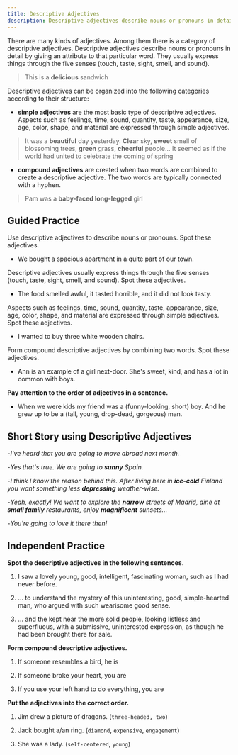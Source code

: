 ```yaml
---
title: Descriptive Adjectives
description: Descriptive adjectives describe nouns or pronouns in detail by giving an attribute to that particular word. They usually express things through the five senses (touch, taste, sight, smell, and sound)
---
```


There are many kinds of adjectives. Among them there is a category of descriptive adjectives. Descriptive adjectives describe nouns or pronouns in detail by giving an attribute to that particular word. They usually express things through the five senses (touch, taste, sight, smell, and sound).

> This is a **delicious** sandwich

Descriptive adjectives can be organized into the following categories according to their structure:

- **simple adjectives** are the most basic type of descriptive adjectives. Aspects such as feelings, time, sound, quantity, taste, appearance, size, age, color, shape, and material are expressed through simple adjectives.

> It was a **beautiful** day yesterday. **Clear** sky, **sweet** smell of blossoming trees, **green** grass, **cheerful** people... It seemed as if the world had united to celebrate the coming of spring

- **compound adjectives** are created when two words are combined to create a descriptive adjective. The two words are typically connected with a hyphen.

> Pam was a **baby-faced long-legged** girl

## Guided Practice

<Sidenote mt={8}>
  Use descriptive adjectives to describe nouns or pronouns. Spot these adjectives.
</Sidenote>

- We bought a spacious apartment in a quite part of our town. <InfoTooltip label="spacious, quite" />

<Sidenote>
  Descriptive adjectives usually express things through the five senses (touch, taste, sight, smell,
  and sound). Spot these adjectives.
</Sidenote>

- The food smelled awful, it tasted horrible, and it did not look tasty. <InfoTooltip label="awful, horrible, tasty" />

<Sidenote>
  Aspects such as feelings, time, sound, quantity, taste, appearance, size, age, color, shape, and
  material are expressed through simple adjectives. Spot these adjectives.
</Sidenote>

- I wanted to buy three white wooden chairs. <InfoTooltip label="three white wooden" />

<Sidenote>
  Form compound descriptive adjectives by combining two words. Spot these adjectives.
</Sidenote>

- Ann is an example of a girl next-door. She's sweet, kind, and has a lot in common with boys. <InfoTooltip label="next-door" />

**Pay attention to the order of adjectives in a sentence.**

- When we were kids my friend was a (funny-looking, short) boy. And he grew up to be a (tall, young, drop-dead, gorgeous) man. <InfoTooltip label="When we were kids my friend was a funny-looking short boy. And he grew up to be a drop-dead gorgeous tall young man." />

## Short Story using Descriptive Adjectives

-_I've heard that you are going to move abroad next month._

-_Yes that's true. We are going to **sunny** Spain._

-_I think I know the reason behind this. After living here in **ice-cold** Finland you want something less **depressing** weather-wise._

-_Yeah, exactly! We want to explore the **narrow** streets of Madrid, dine at **small family** restaurants, enjoy **magnificent** sunsets..._

-_You're going to love it there then!_

## Independent Practice

**Spot the descriptive adjectives in the following sentences.**

1. I saw a lovely young, good, intelligent, fascinating woman, such as I had never before. <InfoTooltip label="lovely young, good, intelligent, fascinating" />

2. ... to understand the mystery of this uninteresting, good, simple-hearted man, who argued with such wearisome good sense. <InfoTooltip label="uninteresting, good, simple-hearted, wearisome good" />

3. ... and the kept near the more solid people, looking listless and superfluous, with a submissive, uninterested expression, as though he had been brought there for sale. <InfoTooltip label="solid, listless, superfluous, submissive, uninterested" />

**Form compound descriptive adjectives.**

1. If someone resembles a bird, he is <Blank /> <InfoTooltip label="bird-like" />

2. If someone broke your heart, you are <Blank /> <InfoTooltip label="broken-hearted" />

3. If you use your left hand to do everything, you are <Blank /> <InfoTooltip label="left-handed" />

**Put the adjectives into the correct order.**

1. Jim drew a picture of <Blank /> dragons. (`three-headed, two`) <InfoTooltip label="Jim drew a picture of two three-headed dragons." />

2. Jack bought a/an <Blank /> ring. (`diamond`, `expensive`, `engagement`) <InfoTooltip label="Jack bought an expensive diamond engagement ring." />

3. She was a <Blank /> lady. (`self-centered`, `young`) <InfoTooltip label="She was a self-centered young lady." />
